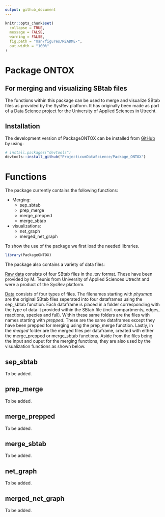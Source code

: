 ```yaml
---
output: github_document
---
```


<!-- README.md is generated from README.Rmd. Please edit that file -->

```r
knitr::opts_chunk$set(
  collapse = TRUE,
  message = FALSE,
  warning = FALSE,
  fig.path = "man/figures/README-",
  out.width = "100%"
)
```

# Package ONTOX
## For merging and visualizing SBtab files

The functions within this package can be used to merge and visualize SBtab files as provided by the SysRev platform. It has originally been made as part of a Data Science project for the University of Applied Sciences in Utrecht.

## Installation

The development version of PackageONTOX can be installed from [GitHub](https://github.com/) by using:

``` r
# install.packages("devtools")
devtools::install_github("ProjecticumDataScience/Package_ONTOX")
```

# Functions

The package currently contains the following functions:
<ul><li>Merging:<ul>
<li>sep_sbtab</li>
<li>prep_merge</li>
<li>merge_prepped</li>
<li>merge_sbtab</li></ul>
<li>visualizations:<ul>
<li>net_graph</li>
<li>merged_net_graph</li></ul></ul>

To show the use of the package we first load the needed libraries.

```r
library(PackageONTOX)
```

The package also contains a variety of data files:

[Raw data](https://github.com/ProjecticumDataScience/PackageONTOX/data-raw) consists of four SBtab files in the .tsv format. These have been provided by M. Teunis from University of Applied Sciences Utrecht and were a product of the SysRev platform.

[Data](https://github.com/ProjecticumDataScience/PackageONTOX/data) consists of four types of files. The filenames starting with *physmap* are the original SBtab files seperated into four dataframes using the sep_sbtab function. Each dataframe is placed in a folder corresponding with the type of data it provided within the SBtab file (incl. compartments, edges, reactions, species and full). Within these same folders are the files with names starting with *prepped*. These are the same dataframes except they have been prepped for merging using the prep_merge function. Lastly, in the *merged* folder are the merged files per dataframe, created with either the merge_prepped or merge_sbtab functions. Aside from the files being the input and ouput for the merging functions, they are also used by the visualization functions as shown below.

## sep_sbtab

To be added.

## prep_merge

To be added.

## merge_prepped

To be added.

## merge_sbtab

To be added.

## net_graph

To be added.

## merged_net_graph

To be added.
